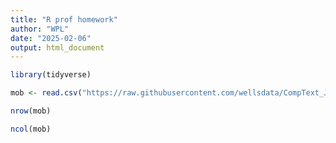 ```yaml
---
title: "R prof homework"
author: "WPL"
date: "2025-02-06"
output: html_document
---
```

```r
library(tidyverse)
```


```r
mob <- read.csv("https://raw.githubusercontent.com/wellsdata/CompText_Jour/main/data/mob_analysis_data.csv")
```

```r
nrow(mob)
```
```r
ncol(mob)
```

